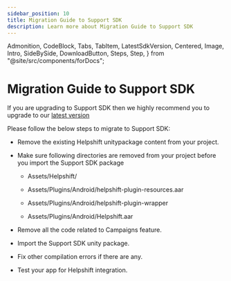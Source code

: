 ```yaml
---
sidebar_position: 10
title: Migration Guide to Support SDK
description: Learn more about Migration Guide to Support SDK
---
```


  Admonition,
  CodeBlock,
  Tabs,
  TabItem,
  LatestSdkVersion,
  Centered,
  Image,
  Intro,
  SideBySide,
  DownloadButton,
  Steps,
  Step,
} from "@site/src/components/forDocs";

# Migration Guide to Support SDK

<Admonition type="info" title="Note">

If you are upgrading to Support SDK then we highly recommend you to upgrade to our [latest version](/unity/getting-started-android/)

</Admonition>

Please follow the below steps to migrate to Support SDK:

- Remove the existing Helpshift unitypackage content from your project.

- Make sure following directories are removed from your project before you import the Support SDK package

  - Assets/Helpshift/

  - Assets/Plugins/Android/helpshift-plugin-resources.aar

  - Assets/Plugins/Android/helpshift-plugin-wrapper

  - Assets/Plugins/Android/Helpshift.aar

- Remove all the code related to Campaigns feature.
- Import the Support SDK unity package.
- Fix other compilation errors if there are any.
- Test your app for Helpshift integration.
